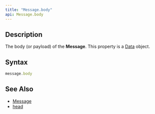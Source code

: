 ```yaml
---
title: "Message.body"
api: Message.body
---
```


## Description

The body (or payload) of the **Message**. This property is a [Data](/reference/api/Data) object.

## Syntax

``` js
message.body
```

## See Also

* [Message](/reference/api/Message)
* [head](/reference/api/Message/head)
